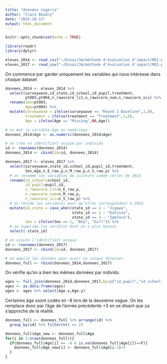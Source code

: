 ```yaml
---
title: "données nigeria"
author: "Clara Baudry"
date: "2022-10-13"
output: html_document
---
```


```r
knitr::opts_chunk$set(echo = TRUE)
```

```r
library(readr)
library(dplyr)
```


```r
eleves_2014 <- read_csv("~/Ensai/3A/méthode d'évaluation d'impact/MEI-project-opioids/autre/nigeria_2014/bl_v2_1_pt.csv")
eleves_2017 <- read_csv("~/Ensai/3A/méthode d'évaluation d'impact/MEI-project-opioids/autre/nigeria_2017/el_v2_1_pupil.CSV")
```

On commence par garder uniquement les variables qui nous intéresse dans chaque dataset
```r
donnees_2014 <- eleves_2014 %>% 
  select(surveywave,id_state,id_school,id_pupil,treatment,
         pt003,pt004,n_rawscore_lit,n_rawscore_num,n_rawscore_sci) %>% 
  rename(Sex=pt003,
         Age=pt004) %>% 
  mutate(surveywave = ifelse(surveywave == "Round 1 Baseline",1,0),
         treatment = ifelse(treatment == "Treatment",1,0),
         Age = ifelse(Age == "Missing",NA,Age))

# on met la variable Age en numérique
donnees_2014$Age <- as.numeric(donnees_2014$Age)

# on crée un identifiant unique par individu
id <- rownames(donnees_2014)
donnees_2014 <- cbind(id=id, donnees_2014)

donnees_2017 <- eleves_2017 %>% 
  select(surveywave,state_id,school_id,pupil_id,treatment,
         Sex,Age,n_E_raw_p,n_M_raw_p,n_S_raw_p) %>% 
  # on renomme les variables de jointure comme celles de 2014
  rename(id_school=school_id,
         id_pupil=pupil_id,
         n_rawscore_lit=n_E_raw_p,
         n_rawscore_num=n_M_raw_p,
         n_rawscore_sci=n_S_raw_p) %>% 
  # on recode les variables pour qu'elles correspondent à 2014
  mutate(id_state = case_when(state_id == 1 ~ "Jigawa",
                              state_id == 2 ~ "Katsina",
                              state_id == 3 ~ "Zamfara"),
         Sex = ifelse(Sex == 1, "Boy", "Girl")) %>% 
  # on supprime les varibles dont on a plus besoin
  select(-state_id)

# on ajoute l'identifiant unique
id <- rownames(donnees_2017)
donnees_2017 <- cbind(id=id, donnees_2017)

# on empile les données pour avoir un unique datatset
donnees_full <- rbind(donnees_2014,donnees_2017)
```

On vérifie qu'on a bien les mêmes données par individu
```r
ages <- full_join(donnees_2014,donnees_2017,by=c("id_pupil","id_school","id_state"))
ages <- as.data.frame(ages)
ages <- ages %>% select(Age.x,Age.y)
```

Certaines âge ssont codés en -8 lors de la deuxième vague. On les remplace donc par l'âge de l'année précédente +3 en se disant que ça s'approche de la réalité.
```r
donnees_full <- donnees_full %>% arrange(id) %>% 
  group_by(id) %>% filter(n() == 2)

donnees_full$Age_new <- donnees_full$Age
for(i in 1:nrow(donnees_full)){
  if(donnees_full$Age[i] == -8 & is.na(donnees_full$Age[i])==F){
    donnees_full$Age_new[i] <- donnees_full$Age[i-1]+3
  } 
}
```






